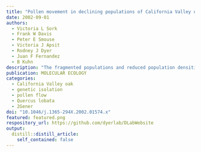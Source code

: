 ```yaml
---
title: "Pollen movement in declining populations of California Valley oak, Quercus lobata: where have all the fathers gone?"
date: 2002-09-01
authors:
  - Victoria L Sork
  - Frank W Davis
  - Peter E Smouse
  - Victoria J Apsit
  - Rodney J Dyer
  - Juan F Fernandez
  - B Kuhn
description: "The fragmented populations and reduced population densities that result from human disturbance are issues of growing importance in evolutionary and conservation biology. A key issue is whether remnant individuals become reproductively isolated. California Valley oak (Quercus lobata ) is a widely distributed, endemic species in California, increasingly jeopardized by anthropogenic changes in biota and land use. We studied pollen movement in a savannah population of Valley oak at Sedgwick Reserve, Santa Barbara County, to estimate effective number of pollen donors (N (ep) ) and average distance of effective pollen movement (delta). Using twogener, our recently developed hybrid model of paternity and genetic structure treatments that analyses maternal and progeny multilocus genotypes, we found that current N (ep) = 3.68 individuals. Based on an average adult density of d = 1.19 stems/ha, we assumed a bivariate normal distribution to model current average pollen dispersal distance (delta) and estimated delta= 64.8 m. We then deployed our parameter estimates in spatially explicit models of the Sedgwick population to evaluate the extent to which N (ep) may have changed, as a consequence of progressive stand thinning between 1944 and 1999. Assuming that pollen dispersal distance has not changed, we estimate N (ep) was 4.57 individuals in 1944, when stand density was 1.48. Both estimates indicate fewer effective fathers than one might expect for wind-pollinated species and fewer than observed elsewhere. The results presented here provide a basis for further refinements on modelling pollen movement. If the trends continue, then ongoing demographic attrition could further reduce neighbourhood size in Valley oak resulting in increased risk of reproductive failure and genetic isolation."
publication: MOLECULAR ECOLOGY
categories: 
  - California Valley oak
  - genetic isolation
  - pollen flow
  - Quercus lobata
  - 2Gener
doi: "10.1046/j.1365-294X.2002.01574.x"
featured: featured.png
respository_url: https://github.com/dyerlab/DLabWebsite
output:
  distill::distill_article:
    self_contained: false
---
```


